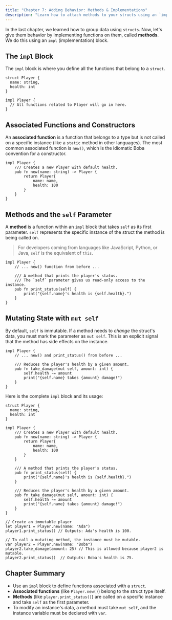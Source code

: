 ```yaml
---
title: "Chapter 7: Adding Behavior: Methods & Implementations"
description: "Learn how to attach methods to your structs using an `impl` block."
---
```


In the last chapter, we learned how to group data using `structs`. Now, let's give them behavior by implementing functions on them, called **methods**. We do this using an `impl` (implementation) block.

## The `impl` Block

The `impl` block is where you define all the functions that belong to a `struct`.

```boba
struct Player {
  name: string,
  health: int
}

impl Player {
  // All functions related to Player will go in here.
}
```

## Associated Functions and Constructors

An **associated function** is a function that belongs to a type but is not called on a specific instance (like a `static` method in other languages). The most common associated function is `new()`, which is the idiomatic Boba convention for a constructor.

```boba
impl Player {
    /// Creates a new Player with default health.
    pub fn new(name: string) -> Player {
        return Player{
            name: name,
            health: 100
        }
    }
}
```

## Methods and the `self` Parameter

A **method** is a function within an `impl` block that takes `self` as its first parameter. `self` represents the specific instance of the struct the method is being called on.

> For developers coming from languages like JavaScript, Python, or Java, `self` is the equivalent of `this`.

```boba
impl Player {
    // ... new() function from before ...

    /// A method that prints the player's status.
    /// The `self` parameter gives us read-only access to the instance.
    pub fn print_status(self) {
        print("{self.name}'s health is {self.health}.")
    }
}
```

## Mutating State with `mut self`

By default, `self` is immutable. If a method needs to _change_ the struct's data, you must mark the parameter as `mut self`. This is an explicit signal that the method has side effects on the instance.

```boba
impl Player {
    // ... new() and print_status() from before ...

    /// Reduces the player's health by a given amount.
    pub fn take_damage(mut self, amount: int) {
        self.health -= amount
        print("{self.name} takes {amount} damage!")
    }
}
```

Here is the complete `impl` block and its usage:

```boba
struct Player {
  name: string,
  health: int
}

impl Player {
    /// Creates a new Player with default health.
    pub fn new(name: string) -> Player {
        return Player{
            name: name,
            health: 100
        }
    }

    /// A method that prints the player's status.
    pub fn print_status(self) {
        print("{self.name}'s health is {self.health}.")
    }

    /// Reduces the player's health by a given amount.
    pub fn take_damage(mut self, amount: int) {
        self.health -= amount
        print("{self.name} takes {amount} damage!")
    }
}

// Create an immutable player
let player1 = Player.new(name: "Ada")
player1.print_status() // Outputs: Ada's health is 100.

// To call a mutating method, the instance must be mutable.
var player2 = Player.new(name: "Boba")
player2.take_damage(amount: 25) // This is allowed because player2 is mutable.
player2.print_status()  // Outputs: Boba's health is 75.
```

## Chapter Summary

- Use an `impl` block to define functions associated with a `struct`.
- **Associated functions** (like `Player.new()`) belong to the struct type itself.
- **Methods** (like `player.print_status()`) are called on a specific instance and take `self` as the first parameter.
- To modify an instance's data, a method must take `mut self`, and the instance variable must be declared with `var`.